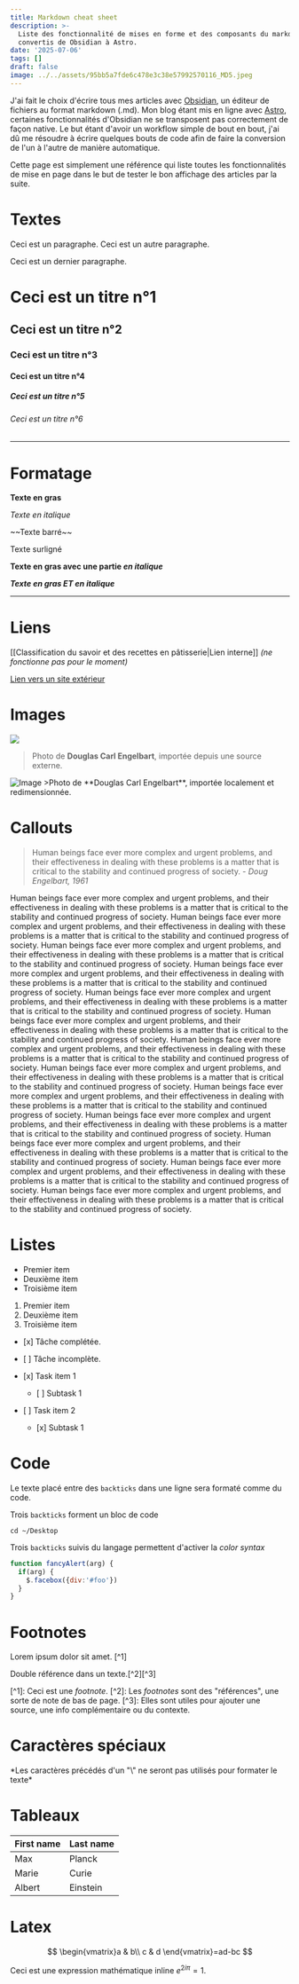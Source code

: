 ```yaml
---
title: Markdown cheat sheet
description: >-
  Liste des fonctionnalité de mises en forme et des composants du markdown
  convertis de Obsidian à Astro.
date: '2025-07-06'
tags: []
draft: false
image: ../../assets/95bb5a7fde6c478e3c38e57992570116_MD5.jpeg
---
```


J'ai fait le choix d'écrire tous mes articles avec [Obsidian](https://obsidian.md/), un éditeur de fichiers au format markdown (.md). Mon blog étant mis en ligne avec [Astro](https://astro.build/), certaines fonctionnalités d'Obsidian ne se transposent pas correctement de façon native. Le but étant d'avoir un workflow simple de bout en bout, j'ai dû me résoudre à écrire quelques bouts de code afin de faire la conversion de l'un à l'autre de manière automatique.

Cette page est simplement une référence qui liste toutes les fonctionnalités de mise en page dans le but de tester le bon affichage des articles par la suite.

# Textes

Ceci est un paragraphe.
Ceci est un autre paragraphe.

Ceci est un dernier paragraphe.

# Ceci est un titre n°1

## Ceci est un titre n°2

### Ceci est un titre n°3

#### Ceci est un titre n°4

##### Ceci est un titre n°5

###### Ceci est un titre n°6

***

# Formatage

**Texte en gras**

*Texte en italique*

\~~Texte barré~~

<span class="highlighted">Texte surligné</span>

**Texte en gras avec une partie *en italique***

***Texte en gras ET en italique***

***

# Liens

\[\[Classification du savoir et des recettes en pâtisserie|Lien interne]] *(ne fonctionne pas pour le moment)*

[Lien vers un site extérieur](https://google.com)

# Images

![](https://history-computer.com/ModernComputer/Basis/images/Engelbart.jpg)

> Photo de **Douglas Carl Engelbart**, importée depuis une source externe.

<Image src={img_a248daeefd9da37e76b3c2d47139374f_MD5} alt="Image" width={600} height={200} />
>Photo de **Douglas Carl Engelbart**, importée localement et redimensionnée.

# Callouts

> Human beings face ever more complex and urgent problems, and their effectiveness in dealing with these problems is a matter that is critical to the stability and continued progress of society.
> *- Doug Engelbart, 1961*

<Callout variant="info">
Human beings face ever more complex and urgent problems, and their effectiveness in dealing with these problems is a matter that is critical to the stability and continued progress of society.
</Callout>

<Callout variant="note">
Human beings face ever more complex and urgent problems, and their effectiveness in dealing with these problems is a matter that is critical to the stability and continued progress of society.
</Callout>

<Callout variant="abstract">
Human beings face ever more complex and urgent problems, and their effectiveness in dealing with these problems is a matter that is critical to the stability and continued progress of society.
</Callout>

<Callout variant="todo">
Human beings face ever more complex and urgent problems, and their effectiveness in dealing with these problems is a matter that is critical to the stability and continued progress of society.
</Callout>

<Callout variant="tip">
Human beings face ever more complex and urgent problems, and their effectiveness in dealing with these problems is a matter that is critical to the stability and continued progress of society.
</Callout>

<Callout variant="success">
Human beings face ever more complex and urgent problems, and their effectiveness in dealing with these problems is a matter that is critical to the stability and continued progress of society.
</Callout>

<Callout variant="question">
Human beings face ever more complex and urgent problems, and their effectiveness in dealing with these problems is a matter that is critical to the stability and continued progress of society.
</Callout>

<Callout variant="warning">
Human beings face ever more complex and urgent problems, and their effectiveness in dealing with these problems is a matter that is critical to the stability and continued progress of society.
</Callout>

<Callout variant="failure">
Human beings face ever more complex and urgent problems, and their effectiveness in dealing with these problems is a matter that is critical to the stability and continued progress of society.
</Callout>

<Callout variant="danger">
Human beings face ever more complex and urgent problems, and their effectiveness in dealing with these problems is a matter that is critical to the stability and continued progress of society.
</Callout>

<Callout variant="bug">
Human beings face ever more complex and urgent problems, and their effectiveness in dealing with these problems is a matter that is critical to the stability and continued progress of society.
</Callout>

<Callout variant="example">
Human beings face ever more complex and urgent problems, and their effectiveness in dealing with these problems is a matter that is critical to the stability and continued progress of society.
</Callout>

<Callout variant="quote">
Human beings face ever more complex and urgent problems, and their effectiveness in dealing with these problems is a matter that is critical to the stability and continued progress of society.
</Callout>

# Listes

* Premier item
* Deuxième item
* Troisième item

1. Premier item
2. Deuxième item
3. Troisième item

* \[x] Tâche complétée.

* \[ ] Tâche incomplète.

* \[x] Task item 1
  * \[ ] Subtask 1

* \[ ] Task item 2
  * \[x] Subtask 1

# Code

Le texte placé entre des `backticks` dans une ligne sera formaté comme du code.

Trois `backticks` forment un bloc de code

```
cd ~/Desktop
```

Trois `backticks` suivis du langage permettent d'activer la *color syntax*

```js
function fancyAlert(arg) {
  if(arg) {
    $.facebox({div:'#foo'})
  }
}
```

# Footnotes

Lorem ipsum dolor sit amet. \[^1]

Double référence dans un texte.\[^2]\[^3]

\[^1]: Ceci est une *footnote*.
\[^2]: Les *footnotes* sont des "références", une sorte de note de bas de page.
\[^3]: Elles sont utiles pour ajouter une source, une info complémentaire ou du contexte.

# Caractères spéciaux

\*Les caractères précédés d'un "\\" ne seront pas utilisés pour formater le texte\*

# Tableaux

| First name | Last name |
| ---------- | --------- |
| Max        | Planck    |
| Marie      | Curie     |
| Albert     | Einstein  |

# Latex

$$
\begin{vmatrix}a & b\\
c & d
\end{vmatrix}=ad-bc
$$

Ceci est une expression mathématique <span class="highlighted">inline</span> $e^{2i\pi} = 1$.
